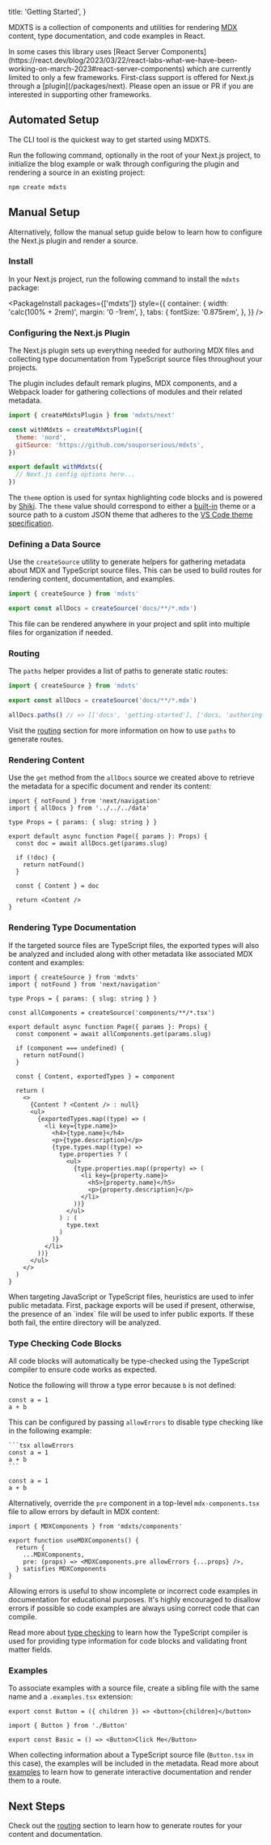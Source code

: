   title: 'Getting Started',
}

MDXTS is a collection of components and utilities for rendering [MDX](https://mdxjs.com/) content, type documentation, and code examples in React.

<Note>
  In some cases this library uses [React Server
  Components](https://react.dev/blog/2023/03/22/react-labs-what-we-have-been-working-on-march-2023#react-server-components)
  which are currently limited to only a few frameworks. First-class support is
  offered for Next.js through a [plugin](/packages/next). Please open an issue
  or PR if you are interested in supporting other frameworks.
</Note>

## Automated Setup

The CLI tool is the quickest way to get started using MDXTS.

Run the following command, optionally in the root of your Next.js project, to initialize the blog example or walk through configuring the plugin and rendering a source in an existing project:

```sh
npm create mdxts
```

## Manual Setup

Alternatively, follow the manual setup guide below to learn how to configure the Next.js plugin and render a source.

### Install

In your Next.js project, run the following command to install the `mdxts` package:

<PackageInstall
  packages={['mdxts']}
  style={{
    container: {
      width: 'calc(100% + 2rem)',
      margin: '0 -1rem',
    },
    tabs: {
      fontSize: '0.875rem',
    },
  }}
/>

### Configuring the Next.js Plugin

The Next.js plugin sets up everything needed for authoring MDX files and collecting type documentation from TypeScript source files throughout your projects.

The plugin includes default remark plugins, MDX components, and a Webpack loader for gathering collections of modules and their related metadata.

```js filename="next.config.mjs"
import { createMdxtsPlugin } from 'mdxts/next'

const withMdxts = createMdxtsPlugin({
  theme: 'nord',
  gitSource: 'https://github.com/souporserious/mdxts',
})

export default withMdxts({
  // Next.js config options here...
})
```

The `theme` option is used for syntax highlighting code blocks and is powered by [Shiki](https://shiki.matsu.io/). The `theme` value should correspond to either a [built-in](https://shiki.matsu.io/themes) theme or a source path to a custom JSON theme that adheres to the [VS Code theme specification](https://code.visualstudio.com/api/extension-guides/color-theme).

### Defining a Data Source

Use the `createSource` utility to generate helpers for gathering metadata about MDX and TypeScript source files. This can be used to build routes for rendering content, documentation, and examples.

```ts filename="data.ts"
import { createSource } from 'mdxts'

export const allDocs = createSource('docs/**/*.mdx')
```

<Note>
  This file can be rendered anywhere in your project and split into multiple
  files for organization if needed.
</Note>

### Routing

The `paths` helper provides a list of paths to generate static routes:

```ts filename="02.data.ts"
import { createSource } from 'mdxts'

export const allDocs = createSource('docs/**/*.mdx')

allDocs.paths() // => [['docs', 'getting-started'], ['docs, 'authoring']]
```

Visit the [routing](./02.routing.mdx) section for more information on how to use `paths` to generate routes.

### Rendering Content

Use the `get` method from the `allDocs` source we created above to retrieve the metadata for a specific document and render its content:

```tsx filename="app/blog/[slug]/page.tsx"
import { notFound } from 'next/navigation'
import { allDocs } from '../../../data'

type Props = { params: { slug: string } }

export default async function Page({ params }: Props) {
  const doc = await allDocs.get(params.slug)

  if (!doc) {
    return notFound()
  }

  const { Content } = doc

  return <Content />
}
```

### Rendering Type Documentation

If the targeted source files are TypeScript files, the exported types will also be analyzed and included along with other metadata like associated MDX content and examples:

```tsx filename="app/components/[slug]/page.tsx"
import { createSource } from 'mdxts'
import { notFound } from 'next/navigation'

type Props = { params: { slug: string } }

const allComponents = createSource('components/**/*.tsx')

export default async function Page({ params }: Props) {
  const component = await allComponents.get(params.slug)

  if (component === undefined) {
    return notFound()
  }

  const { Content, exportedTypes } = component

  return (
    <>
      {Content ? <Content /> : null}
      <ul>
        {exportedTypes.map((type) => (
          <li key={type.name}>
            <h4>{type.name}</h4>
            <p>{type.description}</p>
            {type.types.map((type) =>
              type.properties ? (
                <ul>
                  {type.properties.map((property) => (
                    <li key={property.name}>
                      <h5>{property.name}</h5>
                      <p>{property.description}</p>
                    </li>
                  ))}
                </ul>
              ) : (
                type.text
              )
            )}
          </li>
        ))}
      </ul>
    </>
  )
}
```

<Note>
  When targeting JavaScript or TypeScript files, heuristics are used to infer
  public metadata. First, package exports will be used if present, otherwise,
  the presence of an `index` file will be used to infer public exports. If these
  both fail, the entire directory will be analyzed.
</Note>

### Type Checking Code Blocks

All code blocks will automatically be type-checked using the TypeScript compiler to ensure code works as expected.

Notice the following will throw a type error because `b` is not defined:

```tsx allowErrors showErrors
const a = 1
a + b
```

This can be configured by passing `allowErrors` to disable type checking like in the following example:

````mdx
```tsx allowErrors
const a = 1
a + b
```
````

```tsx allowErrors
const a = 1
a + b
```

Alternatively, override the `pre` component in a top-level `mdx-components.tsx` file to allow errors by default in MDX content:

```tsx filename="mdx-components.tsx"
import { MDXComponents } from 'mdxts/components'

export function useMDXComponents() {
  return {
    ...MDXComponents,
    pre: (props) => <MDXComponents.pre allowErrors {...props} />,
  } satisfies MDXComponents
}
```

Allowing errors is useful to show incomplete or incorrect code examples in documentation for educational purposes. It's highly encouraged to disallow errors if possible so code examples are always using correct code that can compile.

Read more about [type checking](./03.type-checking.mdx) to learn how the TypeScript compiler is used for providing type information for code blocks and validating front matter fields.

### Examples

To associate examples with a source file, create a sibling file with the same name and a `.examples.tsx` extension:

```tsx filename="components/Button.tsx"
export const Button = ({ children }) => <button>{children}</button>
```

```tsx filename="components/Button.examples.tsx"
import { Button } from './Button'

export const Basic = () => <Button>Click Me</Button>
```

When collecting information about a TypeScript source file (`Button.tsx` in this case), the examples will be included in the metadata. Read more about [examples](./04.examples/01.authoring.mdx) to learn how to generate interactive documentation and render them to a route.

## Next Steps

Check out the [routing](./02.routing.mdx) section to learn how to generate routes for your content and documentation.
